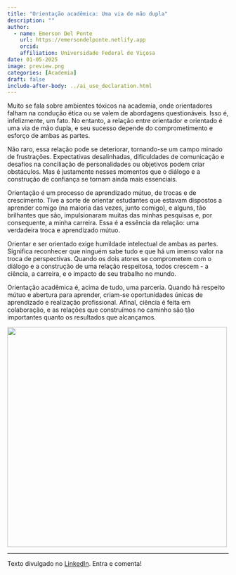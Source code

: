 ```yaml
---
title: "Orientação acadêmica: Uma via de mão dupla"
description: ""
author:
  - name: Emerson Del Ponte
    url: https://emersondelponte.netlify.app
    orcid: 
    affiliation: Universidade Federal de Viçosa
date: 01-05-2025
image: preview.png
categories: [Academia] 
draft: false 
include-after-body: ../ai_use_declaration.html
---
```


Muito se fala sobre ambientes tóxicos na academia, onde orientadores falham na condução ética ou se valem de abordagens questionáveis. Isso é, infelizmente, um fato. No entanto, a relação entre orientador e orientado é uma via de mão dupla, e seu sucesso depende do comprometimento e esforço de ambas as partes.

Não raro, essa relação pode se deteriorar, tornando-se um campo minado de frustrações. Expectativas desalinhadas, dificuldades de comunicação e desafios na conciliação de personalidades ou objetivos podem criar obstáculos. Mas é justamente nesses momentos que o diálogo e a construção de confiança se tornam ainda mais essenciais.

Orientação é um processo de aprendizado mútuo, de trocas e de crescimento. Tive a sorte de orientar estudantes que estavam dispostos a aprender comigo (na maioria das vezes, junto comigo), e alguns, tão brilhantes que são, impulsionaram muitas das minhas pesquisas e, por consequente, a minha carreira. Essa é a essência da relação: uma verdadeira troca e aprendizado mútuo.

Orientar e ser orientado exige humildade intelectual de ambas as partes. Significa reconhecer que ninguém sabe tudo e que há um imenso valor na troca de perspectivas. Quando os dois atores se comprometem com o diálogo e a construção de uma relação respeitosa, todos crescem - a ciência, a carreira, e o impacto de seu trabalho no mundo.

Orientação acadêmica é, acima de tudo, uma parceria. Quando há respeito mútuo e abertura para aprender, criam-se oportunidades únicas de aprendizado e realização profissional. Afinal, ciência é feita em colaboração, e as relações que construímos no caminho são tão importantes quanto os resultados que alcançamos.

![](preview.png){fig-align="center" width="500"}

------------------------------------------------------------------------

Texto divulgado no [LinkedIn](https://www.linkedin.com/posts/emerson-m-del-ponte-61678ba1_orienta%C3%A7%C3%A3o-acad%C3%AAmica-uma-via-de-m%C3%A3o-dupla-activity-7281759243047751680-96jL?utm_source=share&utm_medium=member_desktop). Entra e comenta!
